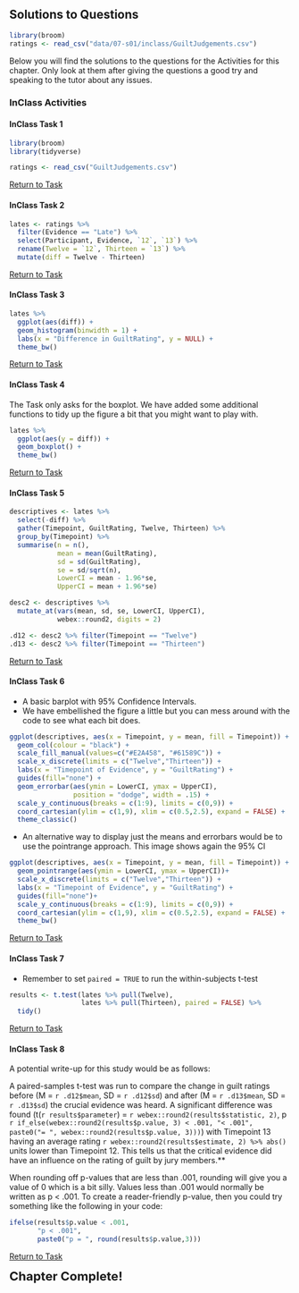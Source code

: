 ## Solutions to Questions

```r
library(broom)
ratings <- read_csv("data/07-s01/inclass/GuiltJudgements.csv")
```

Below you will find the solutions to the questions for the Activities for this chapter. Only look at them after giving the questions a good try and speaking to the tutor about any issues.

### InClass Activities

#### InClass Task 1

```r

library(broom)
library(tidyverse)

ratings <- read_csv("GuiltJudgements.csv")

```

[Return to Task](#Ch7InClassQueT1)

#### InClass Task 2

```r

lates <- ratings %>% 
  filter(Evidence == "Late") %>%
  select(Participant, Evidence, `12`, `13`) %>%
  rename(Twelve = `12`, Thirteen = `13`) %>%
  mutate(diff = Twelve - Thirteen)

```

[Return to Task](#Ch7InClassQueT2)

#### InClass Task 3

```r
lates %>% 
  ggplot(aes(diff)) +
  geom_histogram(binwidth = 1) +
  labs(x = "Difference in GuiltRating", y = NULL) +
  theme_bw()
```

[Return to Task](#Ch7InClassQueT3)

#### InClass Task 4

The Task only asks for the boxplot. We have added some additional functions to tidy up the figure a bit that you might want to play with.

```r
lates %>% 
  ggplot(aes(y = diff)) + 
  geom_boxplot() +
  theme_bw()
```

[Return to Task](#Ch7InClassQueT4)

#### InClass Task 5

```r
descriptives <- lates %>% 
  select(-diff) %>%
  gather(Timepoint, GuiltRating, Twelve, Thirteen) %>%
  group_by(Timepoint) %>%
  summarise(n = n(),
            mean = mean(GuiltRating),
            sd = sd(GuiltRating),
            se = sd/sqrt(n),
            LowerCI = mean - 1.96*se,
            UpperCI = mean + 1.96*se)
```

```r
desc2 <- descriptives %>%
  mutate_at(vars(mean, sd, se, LowerCI, UpperCI),
            webex::round2, digits = 2)

.d12 <- desc2 %>% filter(Timepoint == "Twelve")
.d13 <- desc2 %>% filter(Timepoint == "Thirteen")
```


[Return to Task](#Ch7InClassQueT5)

#### InClass Task 6

* A basic barplot with 95% Confidence Intervals. 
* We have embellished the figure a little but you can mess around with the code to see what each bit does.

```r

ggplot(descriptives, aes(x = Timepoint, y = mean, fill = Timepoint)) + 
  geom_col(colour = "black") +
  scale_fill_manual(values=c("#E2A458", "#61589C")) +
  scale_x_discrete(limits = c("Twelve","Thirteen")) +
  labs(x = "Timepoint of Evidence", y = "GuiltRating") +
  guides(fill="none") +
  geom_errorbar(aes(ymin = LowerCI, ymax = UpperCI),
                position = "dodge", width = .15) +
  scale_y_continuous(breaks = c(1:9), limits = c(0,9)) +
  coord_cartesian(ylim = c(1,9), xlim = c(0.5,2.5), expand = FALSE) +
  theme_classic()
```

* An alternative way to display just the means and errorbars would be to use the pointrange approach. This image shows again the 95% CI

```r

ggplot(descriptives, aes(x = Timepoint, y = mean, fill = Timepoint)) + 
  geom_pointrange(aes(ymin = LowerCI, ymax = UpperCI))+
  scale_x_discrete(limits = c("Twelve","Thirteen")) +
  labs(x = "Timepoint of Evidence", y = "GuiltRating") +
  guides(fill="none")+
  scale_y_continuous(breaks = c(1:9), limits = c(0,9)) +
  coord_cartesian(ylim = c(1,9), xlim = c(0.5,2.5), expand = FALSE) +
  theme_bw()
```

[Return to Task](#Ch7InClassQueT6)

#### InClass Task 7

* Remember to set `paired = TRUE` to run the within-subjects t-test

```r

results <- t.test(lates %>% pull(Twelve),
                  lates %>% pull(Thirteen), paired = FALSE) %>%
  tidy()
```

[Return to Task](#Ch7InClassQueT7)

#### InClass Task 8

A potential write-up for this study would be as follows:

A paired-samples t-test was run to compare the change in guilt ratings before (M = `r .d12$mean`, SD = `r .d12$sd`) and after (M = `r .d13$mean`, SD = `r .d13$sd`) the crucial evidence was heard. A significant difference was found (t(`r results$parameter`) = `r webex::round2(results$statistic, 2)`, p `r if_else(webex::round2(results$p.value, 3) < .001, "< .001", paste0("= ", webex::round2(results$p.value, 3)))`) with Timepoint 13 having an average rating `r webex::round2(results$estimate, 2) %>% abs()` units lower than Timepoint 12. This tells us that the critical evidence did have an influence on the rating of guilt by jury members.**

When rounding off p-values that are less than .001, rounding will give you a value of 0 which is a bit silly. Values less than .001 would normally be written as p < .001. To create a reader-friendly p-value, then you could try something like the following in your code:

```r
ifelse(results$p.value < .001, 
       "p < .001", 
       paste0("p = ", round(results$p.value,3))) 
```

[Return to Task](#Ch7InClassQueT8)

<span style="font-size: 22px; font-weight: bold; color: var(--purple);">Chapter Complete!</span>